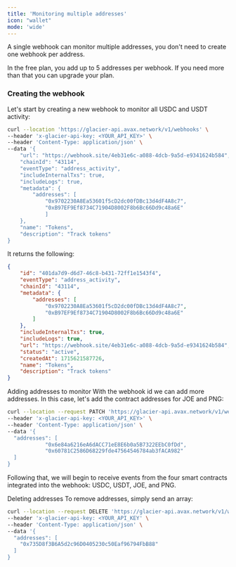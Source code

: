 ```yaml
---
title: 'Monitoring multiple addresses'
icon: "wallet"
mode: 'wide'
---
```


A single webhook can monitor multiple addresses, you don't need to create one webhook per address.

<Note>In the free plan, you add up to 5 addresses per webhook. If you need more than that you can upgrade your plan.</Note>

### Creating the webhook ###
Let's start by creating a new webhook to monitor all USDC and USDT activity:

``` bash
curl --location 'https://glacier-api.avax.network/v1/webhooks' \
--header 'x-glacier-api-key: <YOUR_API_KEY>' \
--header 'Content-Type: application/json' \
--data '{
    "url": "https://webhook.site/4eb31e6c-a088-4dcb-9a5d-e9341624b584",
    "chainId": "43114",
    "eventType": "address_activity",
    "includeInternalTxs": true,
    "includeLogs": true,
    "metadata": {
        "addresses": [
            "0x9702230A8Ea53601f5cD2dc00fDBc13d4dF4A8c7",
            "0xB97EF9Ef8734C71904D8002F8b6Bc66Dd9c48a6E"
            ]
    },
    "name": "Tokens",
    "description": "Track tokens"
}
```
It returns the following:

```json
{
    "id": "401da7d9-d6d7-46c8-b431-72ff1e1543f4",
    "eventType": "address_activity",
    "chainId": "43114",
    "metadata": {
        "addresses": [
            "0x9702230A8Ea53601f5cD2dc00fDBc13d4dF4A8c7",
            "0xB97EF9Ef8734C71904D8002F8b6Bc66Dd9c48a6E"
        ]
    },
    "includeInternalTxs": true,
    "includeLogs": true,
    "url": "https://webhook.site/4eb31e6c-a088-4dcb-9a5d-e9341624b584",
    "status": "active",
    "createdAt": 1715621587726,
    "name": "Tokens",
    "description": "Track tokens"
}
```
Adding addresses to monitor
With the webhook id we can add more addresses. In this case, let's add the contract addresses for JOE and PNG:

```bash
curl --location --request PATCH 'https://glacier-api.avax.network/v1/webhooks/401da7d9-d6d7-46c8-b431-72ff1e1543f4/addresses' \
--header 'x-glacier-api-key: <YOUR_API_KEY>' \
--header 'Content-Type: application/json' \
--data '{
  "addresses": [
            "0x6e84a6216eA6dACC71eE8E6b0a5B7322EEbC0fDd",
            "0x60781C2586D68229fde47564546784ab3fACA982"
  ]
}
```
Following that, we will begin to receive events from the four smart contracts integrated into the webhook: USDC, USDT, JOE, and PNG.

Deleting addresses
To remove addresses, simply send an array:

```bash
curl --location --request DELETE 'https://glacier-api.avax.network/v1/webhooks/401da7d9-d6d7-46c8-b431-72ff1e1543f4/addresses' \
--header 'x-glacier-api-key: <YOUR_API_KEY' \
--header 'Content-Type: application/json' \
--data '{
  "addresses": [
    "0x735D8f3B6A5d2c96D0405230c50Eaf96794FbB88"
  ]
}
```
